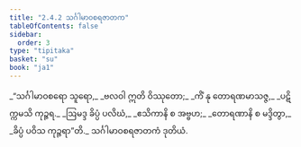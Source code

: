 ```yaml
---
title: "2.4.2 သင်္ဂါမာဝစရဇာတက"
tableOfContents: false
sidebar:
  order: 3
type: "tipitaka"
basket: "su"
book: "ja1"
---
```



<DynamicBreadcrumb />

<Division number="63" book="ja1">

<Paragraph number="441" type="verses" book="ja1">
_“သင်္ဂါမာဝစရော သူရော,_  
_ဗလဝါ ဣတိ ဝိဿုတော;_  
_ကိံ နု တောရဏမာသဇ္ဇ,_  
_ပဋိက္ကမသိ ကုဉ္ဇရ._  

</Paragraph>

</Division>
<Division number="64" book="ja1">

<Paragraph number="442" type="verses" book="ja1">
_ဩမဒ္ဒ ခိပ္ပံ ပလိဃံ,_  
_ဧသိကာနိ စ အဗ္ဗဟ;_  
_တောရဏာနိ စ မဒ္ဒိတွာ,_  
_ခိပ္ပံ ပဝိသ ကုဉ္ဇရာ”တိ._  


</Paragraph>
</Division>

<Paragraph number="443" type="center" book="ja1">
သင်္ဂါမာဝစရဇာတကံ ဒုတိယံ.
</Paragraph>